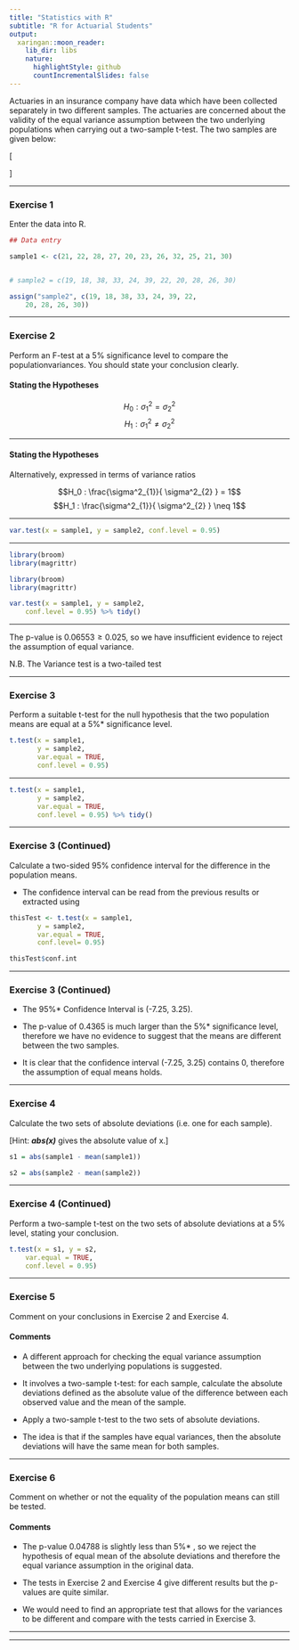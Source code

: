 ```yaml
---
title: "Statistics with R"
subtitle: "R for Actuarial Students"
output:
  xaringan::moon_reader:
    lib_dir: libs
    nature:
      highlightStyle: github
      countIncrementalSlides: false
---
```


Actuaries in an insurance company have data which have been collected separately
in two different samples. The actuaries are concerned about the validity of the equal
variance assumption between the two underlying populations when carrying out a
two-sample t-test. The two samples are given below:

\[
\begin{array}{|c|c|}
\hline
 Sample 1:     &  21 22 28 27 20 23 26 32 25 21 30\\ \hline
 Sample 2:    & 19 18 38 33 24 39 22 20 28 26 30 \\
 \hline 
\end{array}
\]


---

### Exercise 1

Enter the data into R.



```r
## Data entry

sample1 <- c(21, 22, 28, 27, 20, 23, 26, 32, 25, 21, 30)


# sample2 = c(19, 18, 38, 33, 24, 39, 22, 20, 28, 26, 30)

assign("sample2", c(19, 18, 38, 33, 24, 39, 22,
    20, 28, 26, 30))


```


---

### Exercise 2

Perform an F-test at a 5% significance level to compare the populationvariances. You should state your conclusion clearly.


#### Stating the Hypotheses

$$H_0 : \sigma^2_{1} = \sigma^2_{2}$$
$$H_1 : \sigma^2_{1} \neq \sigma^2_{2}$$

---

#### Stating the Hypotheses


Alternatively, expressed in terms of variance ratios

$$H_0 : \frac{\sigma^2_{1}}{ \sigma^2_{2} } = 1$$
$$H_1 : \frac{\sigma^2_{1}}{ \sigma^2_{2} } \neq 1$$

---


```r
var.test(x = sample1, y = sample2, conf.level = 0.95)

```




---

```r
library(broom)
library(magrittr)
```

```r
library(broom)
library(magrittr)

var.test(x = sample1, y = sample2, 
    conf.level = 0.95) %>% tidy() 
```


---

The p-value is $0.06553 \geq 0.025$, so we have insufficient evidence to reject the assumption of
equal variance.

N.B. The Variance test is a two-tailed test


---

### Exercise 3

Perform a suitable t-test for the null hypothesis that the two population
means are equal at a 5%*  significance level.



```r
t.test(x = sample1, 
       y = sample2, 
       var.equal = TRUE, 
       conf.level = 0.95)
```




---


```r
t.test(x = sample1, 
       y = sample2, 
       var.equal = TRUE, 
       conf.level = 0.95) %>% tidy()


```



--- 


### Exercise 3 (Continued)

Calculate a two-sided 95% confidence interval for the difference in the
population means.


* The confidence interval can be read from the previous results or extracted using



```r

thisTest <- t.test(x = sample1, 
       y = sample2, 
       var.equal = TRUE, 
       conf.level= 0.95)

thisTest$conf.int
```


--- 


### Exercise 3 (Continued)

* The 95%*  Confidence Interval is (-7.25, 3.25).

* The p-value of 0.4365 is much larger than the 5%*  significance level, therefore we
have no evidence to suggest that the means are different between the two samples.
 
* It is clear that the confidence interval (-7.25, 3.25) contains 0, therefore 
the assumption of equal means holds.


---

###  Exercise 4


Calculate the two sets of absolute deviations (i.e. one for each sample).

[Hint: ***abs(x)*** gives the absolute value of x.]
		




```r

s1 = abs(sample1 - mean(sample1))

s2 = abs(sample2 - mean(sample2))

```


---

### Exercise 4 (Continued)

Perform a two-sample t-test on the two sets of absolute deviations at a
5% level, stating your conclusion.

```r

t.test(x = s1, y = s2, 
    var.equal = TRUE, 
    conf.level = 0.95)

```
  

---

### Exercise 5

Comment on your conclusions in Exercise 2 and Exercise 4.

#### Comments 

* A different approach for checking the equal variance assumption between the two
underlying populations is suggested. 

* It involves a two-sample t-test: for each sample, calculate the absolute deviations defined as the absolute value of the difference between each observed value and the mean of the sample. 

* Apply a two-sample t-test to the two sets of absolute deviations. 

* The idea is that if the samples have equal variances, then the absolute deviations will have the same mean for both samples.

---

### Exercise 6

Comment on whether or not the equality of the population means can still be tested.

#### Comments 

*  The p-value 0.04788 is slightly less than 5%* , so we reject the hypothesis of equal mean of the absolute deviations and therefore the equal variance assumption in the original data.

*  The tests in Exercise 2 and Exercise 4 give different results but the p-values are quite similar.

*  We would need to find an appropriate test that allows for the variances to be different
and compare with the tests carried in Exercise 3.


---


---
